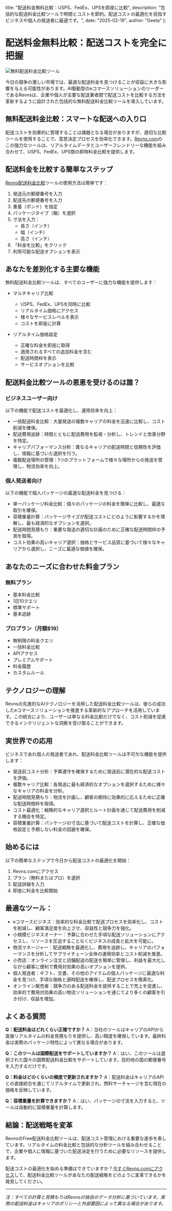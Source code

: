   title: "配送料金無料比較：USPS、FedEx、UPSを即座に比較",
  description: "包括的な配送料金比較ツールで時間とコストを節約。配送コストの最適化を目指すビジネスや個人の発送者に最適です。",
  date: "2025-02-19",
  author: "Geeta"
};

# 配送料金無料比較：配送コストを完全に把握

![無料配送料金比較ツール](/images/blog/free-shipping-rate-comparison.jpeg)

今日の競争の激しい市場では、最適な配送料金を見つけることが収益に大きな影響を与える可能性があります。AI駆動型のeコマースソリューションのリーダーであるRevnsは、企業や個人が主要な配送業者間で配送コストを比較する方法を革新するように設計された包括的な無料配送料金比較ツールを導入しています。

## 無料配送料金比較：スマートな配送への入り口

配送コストを効果的に管理することは課題となる場合がありますが、適切な比較ツールを使用することで、意思決定プロセスを効率化できます。[Revns.com](https://www.revns.com)のこの強力なツールは、リアルタイムデータとユーザーフレンドリーな機能を組み合わせて、USPS、FedEx、UPS間の即時料金比較を提供します。

## 配送料金を比較する簡単なステップ

[Revns配送料金比較](https://www.revns.com/tools/shipping-comparison)ツールの使用方法は簡単です：

1. 発送元の郵便番号を入力
2. 配送先の郵便番号を入力
3. 重量（ポンド）を指定
4. パッケージタイプ（箱）を選択
5. 寸法を入力：
   - 長さ（インチ）
   - 幅（インチ）
   - 高さ（インチ）
6. 「料金を比較」をクリック
7. 利用可能な配送オプションを表示

## あなたを差別化する主要な機能

無料配送料金比較ツールは、すべてのユーザーに強力な機能を提供します：

- マルチキャリア比較
  - USPS、FedEx、UPSを同時に比較
  - リアルタイム価格にアクセス
  - 様々なサービスレベルを表示
  - コストを即座に計算

- リアルタイム価格設定
  - 正確な料金を即座に取得
  - 適用されるすべての追加料金を含む
  - 配送時間枠を表示
  - サービスオプションを比較

## 配送料金比較ツールの恩恵を受けるのは誰？

### ビジネスユーザー向け
以下の機能で配送コストを最適化し、運用効率を向上：
- 一括配送料金比較：大量発送の複数キャリアの料金を迅速に比較し、コスト削減を確保。
- 配送費用追跡：時間とともに配送費用を監視・分析し、トレンドと改善分野を特定。
- キャリアパフォーマンス分析：異なるキャリアの配送時間と信頼性を評価し、情報に基づいた選択を行う。
- 複数配送場所の管理：1つのプラットフォームで様々な場所からの発送を管理し、物流効率を向上。

### 個人発送者向け
以下の機能で個人パッケージの最適な配送料金を見つける：
- 単一パッケージ料金比較：個々のパッケージの料金を簡単に比較し、最適な取引を確保。
- 容積重量計算：パッケージサイズが配送コストにどのように影響するかを理解し、最も経済的なオプションを選択。
- 配送時間見積もり：重要な発送の適切な計画のために正確な配送時間枠の予測を取得。
- コスト効果の高いキャリア選択：価格とサービス品質に基づいて様々なキャリアから選択し、ニーズに最適な価値を確保。

## あなたのニーズに合わせた料金プラン

### 無料プラン
- 基本料金比較
- 1日10クエリ
- 標準サポート
- 基本追跡

### プロプラン（月額$19）
- 無制限の料金クエリ
- 一括料金比較
- APIアクセス
- プレミアムサポート
- 料金履歴
- カスタムルール

## テクノロジーの理解

Revnsの先進的なAIテクノロジーを活用した配送料金比較ツールは、彼らの成功したeコマースソリューションを推進する革新的なアプローチを活用しています。この統合により、ユーザーは単なる料金比較だけでなく、コスト削減を促進できるインテリジェントな洞察を受け取ることができます。

## 実世界での応用

ビジネスであれ個人の発送者であれ、配送料金比較ツールは不可欠な機能を提供します：

- 発送前コスト分析：予算遵守を確保するために発送前に潜在的な配送コストを評価。
- 複数キャリア比較：各発送に最も経済的なオプションを選択するために様々なキャリアの料金を分析。
- 配送時間見積もり：物流を計画し、顧客の期待に効果的に応えるために正確な配送時間枠を取得。
- コスト最適化：戦略的なキャリア選択とルート計画を通じて配送費用を削減する機会を特定。
- 容積重量計算：パッケージの寸法に基づいて配送コストを計算し、正確な価格設定と予期しない料金の回避を確保。

## 始めるには

以下の簡単なステップで今日から配送コストの最適化を開始：

1. Revns.comにアクセス
2. プラン（無料またはプロ）を選択
3. 配送詳細を入力
4. 即座に料金を比較開始

## 最適なツール：
- eコマースビジネス：効率的な料金比較で配送プロセスを効率化し、コストを削減し、顧客満足度を向上させ、収益性と競争力を強化。
- 小規模ビジネスオーナー：予算に合わせた手頃な配送ソリューションにアクセスし、リソースを圧迫することなくビジネスの成長と拡大を可能に。
- 物流マネージャー：配送戦略を最適化し、費用を追跡し、キャリアのパフォーマンスを分析してサプライチェーン全体の運用効率とコスト削減を推進。
- 小売店：オンライン注文と店舗配送の配送を簡単に管理し、利益を最大化しながら顧客に便利で費用対効果の高いオプションを提供。
- 個人発送者：ギフト、文書、その他のアイテムの個人パッケージに最適な料金を見つけ、手頃な価格と適時配送を確保し、配送プロセスを簡素化。
- オンライン販売者：競争力のある配送料金を提供することで売上を促進し、効率的で費用対効果の高い物流ソリューションを通じてより多くの顧客を引き付け、収益を増加。

## よくある質問

**Q：配送料金はどれくらい正確ですか？**
A：当社のツールはキャリアのAPIから直接リアルタイムの料金見積もりを提供し、高い精度を確保しています。最終料金は実際のパッケージ特性によって異なる場合があります。

**Q：このツールは国際配送をサポートしていますか？**
A：はい、このツールは選択された国々の国際配送料金比較をサポートしています。目的地の国の郵便番号を入力するだけです。

**Q：料金はどのくらいの頻度で更新されますか？**
A：配送料金はキャリアのAPIとの直接統合を通じてリアルタイムで更新され、燃料サーチャージを含む現在の価格を反映しています。

**Q：容積重量を計算できますか？**
A：はい、パッケージの寸法を入力すると、ツールは自動的に容積重量を計算します。

## 結論：配送戦略を変革

RevnsのFree配送料金比較ツールは、配送コスト管理における重要な進歩を表しています。リアルタイムの料金比較と包括的な分析ツールを組み合わせることで、企業や個人に情報に基づいた配送決定を行うために必要なリソースを提供します。

配送コストの最適化を始める準備はできていますか？[今すぐRevns.comにアクセス](https://www.revns.com/demo)して、配送料金比較ツールがあなたの配送戦略をどのように変革できるかを発見してください。

---

*注：すべての計算と見積もりはRevnsの独自のデータ分析に基づいています。実際の配送料金はキャリアのポリシーと外部要因によって異なる場合があります。*